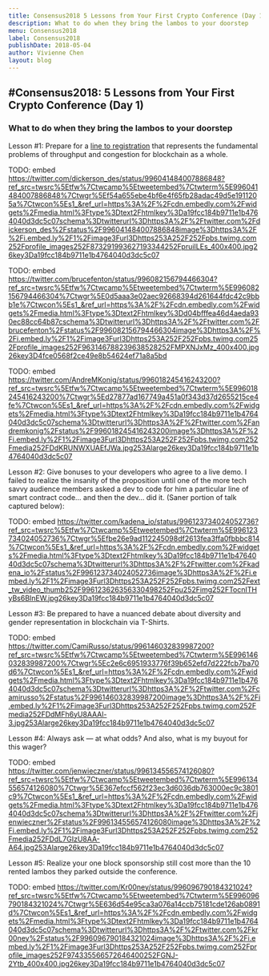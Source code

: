 ```yaml
---
title: Consensus2018 5 Lessons from Your First Crypto Conference (Day 1)
description: What to do when they bring the lambos to your doorstep
menu: Consensus2018
label: Consensus2018
publishDate: 2018-05-04
author: Vivienne Chen
layout: blog
---
```


## #Consensus2018: 5 Lessons from Your First Crypto Conference (Day 1)

### What to do when they bring the lambos to your doorstep

Lesson #1: Prepare for a
[line to registration](https://twitter.com/mdudas/status/996070779434528769)
that represents the fundamental problems of throughput and congestion for
blockchain as a whole.

TODO: embed
https://twitter.com/dickerson_des/status/996041484007886848?ref_src=twsrc%5Etfw%7Ctwcamp%5Etweetembed%7Ctwterm%5E996041484007886848%7Ctwgr%5Ef54a655ebe4bf6e4f65fb28adac49d5e1911205a%7Ctwcon%5Es1_&ref_url=https%3A%2F%2Fcdn.embedly.com%2Fwidgets%2Fmedia.html%3Ftype%3Dtext2Fhtmlkey%3Da19fcc184b9711e1b4764040d3dc5c07schema%3Dtwitterurl%3Dhttps3A%2F%2Ftwitter.com%2Fdickerson_des%2Fstatus%2F996041484007886848image%3Dhttps3A%2F%2Fi.embed.ly%2F1%2Fimage3Furl3Dhttps253A252F252Fpbs.twimg.com252Fprofile_images252F873291993627193344252FpruiILEs_400x400.jpg26key3Da19fcc184b9711e1b4764040d3dc5c07

TODO: embed
https://twitter.com/brucefenton/status/996082156794466304?ref_src=twsrc%5Etfw%7Ctwcamp%5Etweetembed%7Ctwterm%5E996082156794466304%7Ctwgr%5E0d5aaa3e02aec92668394d261644fdc42c9bbb1e%7Ctwcon%5Es1_&ref_url=https%3A%2F%2Fcdn.embedly.com%2Fwidgets%2Fmedia.html%3Ftype%3Dtext2Fhtmlkey%3Dd04bfffea46d4aeda930ec88cc64b87cschema%3Dtwitterurl%3Dhttps3A%2F%2Ftwitter.com%2Fbrucefenton%2Fstatus%2F996082156794466304image%3Dhttps3A%2F%2Fi.embed.ly%2F1%2Fimage3Furl3Dhttps253A252F252Fpbs.twimg.com252Fprofile_images252F963146788239638528252FMPXNJxMz_400x400.jpg26key3D4fce0568f2ce49e8b54624ef71a8a5bd

TODO: embed
https://twitter.com/AndreMKonig/status/996018245416243200?ref_src=twsrc%5Etfw%7Ctwcamp%5Etweetembed%7Ctwterm%5E996018245416243200%7Ctwgr%5Ed27877ad167749a451a0f343d37d2655215ce4fe%7Ctwcon%5Es1_&ref_url=https%3A%2F%2Fcdn.embedly.com%2Fwidgets%2Fmedia.html%3Ftype%3Dtext2Fhtmlkey%3Da19fcc184b9711e1b4764040d3dc5c07schema%3Dtwitterurl%3Dhttps3A%2F%2Ftwitter.com%2Fandremkonig%2Fstatus%2F996018245416243200image%3Dhttps3A%2F%2Fi.embed.ly%2F1%2Fimage3Furl3Dhttps253A252F252Fpbs.twimg.com252Fmedia252FDdKRUNWXUAEfJWa.jpg253Alarge26key3Da19fcc184b9711e1b4764040d3dc5c07

Lesson #2: Give bonuses to your developers who agree to a live demo. I failed to
realize the insanity of the proposition until one of the more tech savvy
audience members asked a dev to code for him a particular line of smart contract
code… and then the dev… did it. (Saner portion of talk captured below):

TODO: embed
https://twitter.com/kadena_io/status/996123734024052736?ref_src=twsrc%5Etfw%7Ctwcamp%5Etweetembed%7Ctwterm%5E996123734024052736%7Ctwgr%5Efbe26e9ad112245098df2613fea3ffa0fbbbc814%7Ctwcon%5Es1_&ref_url=https%3A%2F%2Fcdn.embedly.com%2Fwidgets%2Fmedia.html%3Ftype%3Dtext2Fhtmlkey%3Da19fcc184b9711e1b4764040d3dc5c07schema%3Dtwitterurl%3Dhttps3A%2F%2Ftwitter.com%2Fkadena_io%2Fstatus%2F996123734024052736image%3Dhttps3A%2F%2Fi.embed.ly%2F1%2Fimage3Furl3Dhttps253A252F252Fpbs.twimg.com252Fext_tw_video_thumb252F996123626356330498252Fpu252Fimg252FTocnITHyBs6BInEW.jpg26key3Da19fcc184b9711e1b4764040d3dc5c07

Lesson #3: Be prepared to have a nuanced debate about diversity and gender
representation in blockchain via T-Shirts.

TODO: embed
https://twitter.com/CamiRusso/status/996146032839987200?ref_src=twsrc%5Etfw%7Ctwcamp%5Etweetembed%7Ctwterm%5E996146032839987200%7Ctwgr%5Ec2e6c6951933776f39b652efd7d222fcb7ba70d6%7Ctwcon%5Es1_&ref_url=https%3A%2F%2Fcdn.embedly.com%2Fwidgets%2Fmedia.html%3Ftype%3Dtext2Fhtmlkey%3Da19fcc184b9711e1b4764040d3dc5c07schema%3Dtwitterurl%3Dhttps3A%2F%2Ftwitter.com%2Fcamirusso%2Fstatus%2F996146032839987200image%3Dhttps3A%2F%2Fi.embed.ly%2F1%2Fimage3Furl3Dhttps253A252F252Fpbs.twimg.com252Fmedia252FDdMFh6yU8AAAl-3.jpg253Alarge26key3Da19fcc184b9711e1b4764040d3dc5c07

Lesson #4: Always ask — at what odds? And also, what is my buyout for this
wager?

TODO: embed
https://twitter.com/jenwieczner/status/996134556574126080?ref_src=twsrc%5Etfw%7Ctwcamp%5Etweetembed%7Ctwterm%5E996134556574126080%7Ctwgr%5E367efccf562f23ec3d6036db763000ec9c3801c9%7Ctwcon%5Es1_&ref_url=https%3A%2F%2Fcdn.embedly.com%2Fwidgets%2Fmedia.html%3Ftype%3Dtext2Fhtmlkey%3Da19fcc184b9711e1b4764040d3dc5c07schema%3Dtwitterurl%3Dhttps3A%2F%2Ftwitter.com%2Fjenwieczner%2Fstatus%2F996134556574126080image%3Dhttps3A%2F%2Fi.embed.ly%2F1%2Fimage3Furl3Dhttps253A252F252Fpbs.twimg.com252Fmedia252FDdL7GIzU8AA-A64.jpg253Alarge26key3Da19fcc184b9711e1b4764040d3dc5c07

Lesson #5: Realize your one block sponsorship still cost more than the 10 rented
lambos they parked outside the conference.

TODO: embed
https://twitter.com/Kr00ney/status/996096790184321024?ref_src=twsrc%5Etfw%7Ctwcamp%5Etweetembed%7Ctwterm%5E996096790184321024%7Ctwgr%5E636d54e95ca3a076a14ccb75181cde126ab0891d%7Ctwcon%5Es1_&ref_url=https%3A%2F%2Fcdn.embedly.com%2Fwidgets%2Fmedia.html%3Ftype%3Dtext2Fhtmlkey%3Da19fcc184b9711e1b4764040d3dc5c07schema%3Dtwitterurl%3Dhttps3A%2F%2Ftwitter.com%2Fkr00ney%2Fstatus%2F996096790184321024image%3Dhttps3A%2F%2Fi.embed.ly%2F1%2Fimage3Furl3Dhttps253A252F252Fpbs.twimg.com252Fprofile_images252F974335566572646400252FGNJ-2Ytb_400x400.jpg26key3Da19fcc184b9711e1b4764040d3dc5c07
